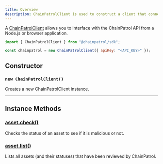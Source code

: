 ```yaml
---
title: Overview
description: ChainPatrolClient is used to construct a client that connects to the ChainPatrol API
---
```


A [ChainPatrolClient](./constructor) allows you to interface with the ChainPatrol API from a Node.js or browser application.

```js
import { ChainPatrolClient } from "@chainpatrol/sdk";

const chainpatrol = new ChainPatrolClient({ apiKey: "<API_KEY>" });
```

## Constructor

### `new ChainPatrolClient()`

Creates a new ChainPatrolClient instance.

---

## Instance Methods

### [asset.check()](./instance-methods/asset-check)

Checks the status of an asset to see if it is malicious or not.

### [asset.list()](./instance-methods/asset-list)

Lists all assets (and their statuses) that have been reviewed by ChainPatrol.
